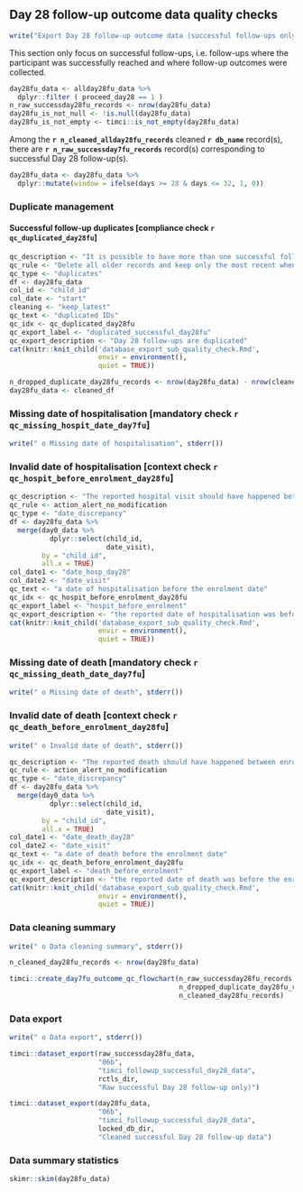 \newpage

## Day 28 follow-up outcome data quality checks\n\n

```r
write("Export Day 28 follow-up outcome data (successful follow-ups only) and run corresponding quality checks", stderr())
```

This section only focus on successful follow-ups, i.e. follow-ups where the participant was successfully reached and where follow-up outcomes were collected.

```r
day28fu_data <- allday28fu_data %>%
  dplyr::filter ( proceed_day28 == 1 )
n_raw_successday28fu_records <- nrow(day28fu_data)
day28fu_is_not_null <- !is.null(day28fu_data)
day28fu_is_not_empty <- timci::is_not_empty(day28fu_data)
```

Among the **`r n_cleaned_allday28fu_records`** cleaned **`r db_name`** record(s), there are **`r n_raw_successday7fu_records`** record(s) corresponding to successful Day 28 follow-up(s).

```r
day28fu_data <- day28fu_data %>%
  dplyr::mutate(window = ifelse(days >= 28 & days <= 32, 1, 0))
```

### Duplicate management

#### Successful follow-up duplicates [compliance check `r qc_duplicated_day28fu`]

```r
qc_description <- "It is possible to have more than one successful follow-up records available for the same participant. In this case, following the guidance from the statistical analysis plan, Only the most recent successful Day 28 follow-up is kept."
qc_rule <- "Delete all older records and keep only the most recent when more than one successful follow-up is available for the same participant."
qc_type <- "duplicates"
df <- day28fu_data
col_id <- "child_id"
col_date <- "start"
cleaning <- "keep_latest"
qc_text <- "duplicated IDs"
qc_idx <- qc_duplicated_day28fu
qc_export_label <- "duplicated_successful_day28fu"
qc_export_description <- "Day 28 follow-ups are duplicated"
cat(knitr::knit_child('database_export_sub_quality_check.Rmd',
                      envir = environment(),
                      quiet = TRUE))
```

```r
n_dropped_duplicate_day28fu_records <- nrow(day28fu_data) - nrow(cleaned_df)
day28fu_data <- cleaned_df
```

### Missing date of hospitalisation [mandatory check `r qc_missing_hospit_date_day7fu`]

```r
write(" o Missing date of hospitalisation", stderr())
```

### Invalid date of hospitalisation [context check `r qc_hospit_before_enrolment_day28fu`]

```r
qc_description <- "The reported hospital visit should have happened between enrolment at Day 0 and the Day 28 follow-up."
qc_rule <- action_alert_no_modification
qc_type <- "date_discrepancy"
df <- day28fu_data %>%
  merge(day0_data %>%
          dplyr::select(child_id,
                        date_visit),
        by = "child_id",
        all.x = TRUE)
col_date1 <- "date_hosp_day28"
col_date2 <- "date_visit"
qc_text <- "a date of hospitalisation before the enrolment date"
qc_idx <- qc_hospit_before_enrolment_day28fu
qc_export_label <- "hospit_before_enrolment"
qc_export_description <- "the reported date of hospitalisation was before the enrolment date"
cat(knitr::knit_child('database_export_sub_quality_check.Rmd',
                      envir = environment(),
                      quiet = TRUE))
```

### Missing date of death [mandatory check `r qc_missing_death_date_day7fu`]

```r
write(" o Missing date of death", stderr())
```

### Invalid date of death [context check `r qc_death_before_enrolment_day28fu`]

```r
write(" o Invalid date of death", stderr())
```

```r
qc_description <- "The reported death should have happened between enrolment at Day 0 and the Day 28 follow-up."
qc_rule <- action_alert_no_modification
qc_type <- "date_discrepancy"
df <- day28fu_data %>%
  merge(day0_data %>%
          dplyr::select(child_id,
                        date_visit),
        by = "child_id",
        all.x = TRUE)
col_date1 <- "date_death_day28"
col_date2 <- "date_visit"
qc_text <- "a date of death before the enrolment date"
qc_idx <- qc_death_before_enrolment_day28fu
qc_export_label <- "death_before_enrolment"
qc_export_description <- "the reported date of death was before the enrolment date"
cat(knitr::knit_child('database_export_sub_quality_check.Rmd',
                      envir = environment(),
                      quiet = TRUE))
```

### Data cleaning summary\n\n

```r
write(" o Data cleaning summary", stderr())
```

```r
n_cleaned_day28fu_records <- nrow(day28fu_data)
```

```r
timci::create_day7fu_outcome_qc_flowchart(n_raw_successday28fu_records,
                                          n_dropped_duplicate_day28fu_records,
                                          n_cleaned_day28fu_records)
```

### Data export\n\n

```r
write(" o Data export", stderr())
```

```r
timci::dataset_export(raw_successday28fu_data,
                      "06b",
                      "timci_followup_successful_day28_data",
                      rctls_dir,
                      "Raw successful Day 28 follow-up only)")
```

```r
timci::dataset_export(day28fu_data,
                      "06b",
                      "timci_followup_successful_day28_data",
                      locked_db_dir,
                      "Cleaned successful Day 28 follow-up data")
```

### Data summary statistics\n\n

```r
skimr::skim(day28fu_data)
```
